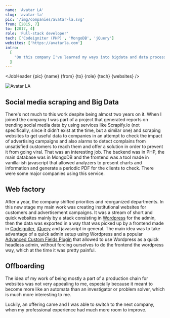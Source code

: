 ```yaml
---
name: 'Avatar LA'
slug: 'avatar-la'
pic: '/img/companies/avatar-la.svg'
from: [2015, 7]
to: [2017, 4]
role: 'Full-stack developer'
tech: ['Codeigniter (PHP)', 'MongoDB', 'jQuery']
websites: ['https://avatarla.com']
intro:
  [
    "On this company I've learned my ways into bigdata and data processing, as well as working in PHP, Wordpress and my fair share of frontend work.",
  ]
---
```


<script context="module">
  '$lib/components'; export {JobHeader};
</script>

<JobHeader {pic} {name} {from} {to} {role} {tech} {websites} />

<MacFrame shadowBottom>
  <img src="/img/jobs/avatar-la-screenshot.webp" alt="Avatar LA" />
</MacFrame>

## Social media scraping and Big Data

There's not much to this work despite being almost two years on it. When I joined the company I was part of a project that generated reports on trending social media data by using services like Scrapify.io (not specifically, since it didn't exist at the time, but a similar one) and scraping websites to get useful data to companies in an attempt to check the impact of advertising campaigns and also alarms to detect complains from unsatisfied customers to reach them and offer a solution in order to prevent it from going viral. That was an interesting job. The backend was in PHP, the main database was in MongoDB and the frontend was a tool made in vanilla-ish javascript that allowed analyzers to present charts and information and generate a periodic PDF for the clients to check. There were some major companies using this service.

## Web factory

After a year, the company shifted priorities and reorganized departments. In this new stage my main work was creating institutional websites for customers and advertisement campaigns. It was a stream of short and quick websites mainly by a stack consisting in [Wordpress](https://wordpress.org) for the admin, then the data was exported in a way that was picked up by a frontend made in [Codeigniter](https://codeigniter.com), [jQuery](https://jquery.com) and javascript in general. The main idea was to take advantage of a quick admin setup using Wordpress and a popular [Advanced Custom Fields Plugin](https://www.advancedcustomfields.com) that allowed to use Wordpress as a quick headless admin, without forcing ourselves to do the frontend the wordpress way, which at the time it was pretty painful.

## Offboarding

The idea of my work of being mostly a part of a production chain for websites was not very appealing to me, especially because it meant to become more like an automata than an investigator or problem solver, which is much more interesting to me.

Luckily, an offering came and I was able to switch to the next company, when my professional experience had much more room to improve.
